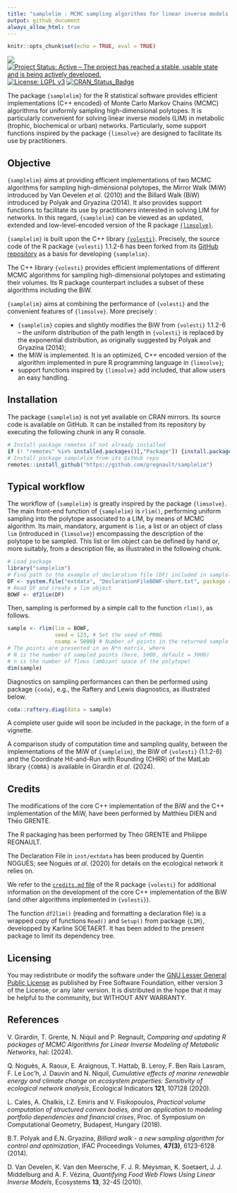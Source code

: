 ```yaml
---
title: "samplelim : MCMC sampling algorithms for linear inverse models in R"
output: github_document
always_allow_html: true
---
```


```r
knitr::opts_chunk$set(echo = TRUE, eval = TRUE)
```

![](https://img.shields.io/badge/lifecycle-maturing-blue.svg)
[![Project Status: Active – The project has reached a stable, usable state and is being actively developed.](http://www.repostatus.org/badges/latest/active.svg)](http://www.repostatus.org/#active)
[![License: LGPL v3](https://img.shields.io/badge/License-LGPL%20v3-blue.svg)](https://www.gnu.org/licenses/lgpl-3.0)
[![CRAN_Status_Badge](http://www.r-pkg.org/badges/version/regexplain)](https://cran.r-project.org/package=samplelim)

The package `{samplelim}` for the R statistical software provides efficient implementations (C++ encoded) of Monte Carlo Markov Chains (MCMC) algorithms for uniformly sampling high-dimensional polytopes. 
It is particularly convenient for solving linear inverse models (LIM) in metabolic (trophic, biochemical or urban) networks. 
Particularly, some support functions inspired by the package `{limsolve}` are designed to facilitate its use by practitioners.

## Objective

`{samplelim}` aims at providing efficient implementations of two MCMC algorithms for sampling high-dimensional polytopes, the Mirror Walk (MiW) introduced by Van Oevelen _et al._ (2010) and the Billard Walk (BiW) introduced by Polyak and Gryazina (2014). It also provides support functions to facilitate its use by practitioners interested in solving LIM for networks. In this regard, `{samplelim}` can be viewed as an updated, extended and low-level-encoded version of the R package [`{limsolve}`](https://cran.r-project.org/web/packages/limSolve/index.html).

`{samplelim}` is built upon the C++ library [`{volesti}`](https://github.com/GeomScale/volesti). Precisely, the source code of the R package `{volesti}` 1.1.2-6 has been forked from its [GitHub repository](https://github.com/GeomScale/volesti/releases/tag/v1.1.2-6) as a basis for developing `{samplelim}`.

The C++ library  `{volesti}` provides efficient implementations of different MCMC algorithms for sampling high-dimensional polytopes and estimating their volumes. Its R package counterpart includes a subset of these algorithms including the BiW.

`{samplelim}` aims at combining the performance of `{volesti}` and the convenient features of `{limsolve}`. More precisely :

  * `{samplelim}` copies and slightly modifies the BiW from `{volesti}` 1.1.2-6 --  the uniform distribution of the path length in `{volesti}` is replaced by the exponential distribution, as originally suggested by Polyak and Gryazina (2014);
  * the MiW is implemented. It is an optimized, C++ encoded version of the algorithm implemented in pure R programming language in `{limsolve}`;
  * support functions inspired by `{limsolve}` add included, that allow users an easy handling.

## Installation

The package `{samplelim}` is not yet available on CRAN mirrors. Its source code is available on GitHub. It can be installed from its repository by executing the following chunk in any R console.

```r
# Install package remotes if not already installed
if (! "remotes" %in% installed.packages()[,"Package"]) {install.packages("remotes")}
# Install package samplelim from its GitHub repo
remotes::install_github("https://github.com/pregnault/samplelim")
```


## Typical workflow


The workflow of `{samplelim}` is greatly inspired by the package `{limsolve}`. The main front-end function of `{samplelim}` is `rlim()`, performing uniform sampling into the polytope associated to a LIM, by means of MCMC algorithm. Its main, mandatory, argument is `lim`, a list or an object of class `lim` (introduced in `{limsolve}`) encompassing the description of the polytope to be sampled. This list or lim object can be defined by hand or, more suitably, from a description file, as illustrated in the following chunk.

```r
# Load package
library("samplelim")
# Find path to the example of declaration file (DF) included in samplelim
DF <- system.file("extdata", "DeclarationFileBOWF-short.txt", package = "samplelim")
# Read DF and create a lim object
BOWF <- df2lim(DF)
```

Then, sampling is performed by a simple call to the function `rlim()`, as follows.

```r
sample <- rlim(lim = BOWF, 
               seed = 123, # Set the seed of PRNG
               nsamp = 5000) # Number of points in the returned sample
# The points are presented in an N*n matrix, where
# N is the number of sampled points (here, 5000, default = 3000)
# n is the number of flows (ambiant space of the polytope)
dim(sample)
```

Diagnostics on sampling performances can then be performed using package `{coda}`, e.g., the Raftery and Lewis diagnostics, as illustrated below.

```r
coda::raftery.diag(data = sample)
```
A complete user guide will soon be included in the package, in the form of a vignette.

A comparison study of computation time and sampling quality, between the implementations of the MiW of `{samplelim}`, the BiW of `{volesti}` (1.1.2-6) and the Coordinate Hit-and-Run with Rounding (CHRR) of the MatLab library `{COBRA}` is available in Girardin _et al._ (2024).

## Credits

The modifications of the core C++ implementation of the BiW and the C++ implementation of the MiW, have been performed by Matthieu DIEN and Théo GRENTE. 

The R packaging has been performed by Théo GRENTE and Philippe REGNAULT.

The Declaration File in `inst/extdata` has been produced by Quentin NOGUÈS; see Noguès _at al._ (2020) for details on the ecological network it relies on.

We refer to the [`credits.md` file](https://github.com/GeomScale/volesti/blob/v1.1.1/doc/credits.md) of the R package `{volesti}` for additional information on the development of the core C++ implementation of the BiW (and other algorithms implemented in `{volesti}`).

The function `df2lim()` (reading and formatting a declaration file) is a wrapped copy of functions `Read()` and `Setup()` from package `{LIM}`, developped by Karline SOETAERT. It has been added to the present package to limit its dependency tree.  

## Licensing 

You may redistribute or modify the software under the [GNU Lesser General Public License](LICENSE.md) as published by Free Software Foundation, either version 3 of the License, or any later version. It is distributed in the hope that it may be helpful to the community, but WITHOUT ANY WARRANTY.


## References

V. Girardin, T. Grente, N. Niquil and P. Regnault,
_Comparing and updating R packages of MCMC Algorithms
for Linear Inverse Modeling of Metabolic Networks_,
hal: 
(2024).


Q. Noguès, A. Raoux, E. Araignous, T. Hattab, B. Leroy, F. Ben Rais Lasram, F. Le Loc’h,
J. Dauvin and N. Niquil,
_Cumulative effects of marine renewable energy and climate change on 
ecosystem properties: Sensitivity of ecological network analysis_, 
Ecological Indicators __121__, 107128 
(2020).

L. Cales, A. Chalkis, I.Z. Emiris and V. Fisikopoulos, 
_Practical volume computation of structured convex bodies, and an application to modeling portfolio dependencies and financial crises_, 
Proc. of Symposium on Computational Geometry, Budapest, Hungary 
(2018).


B.T. Polyak and E.N. Gryazina, 
_Billiard walk - a new sampling algorithm for control and optimization_,
IFAC Proceedings Volumes, __47(3)__, 6123-6128 
(2014).


D. Van Oevelen, K. Van den Meersche, F. J. R. Meysman, K. Soetaert, J. J. Middelburg and
A. F. Vézina, 
_Quantifying Food Web Flows Using Linear Inverse Models_, Ecosystems __13__, 32-45
(2010).
